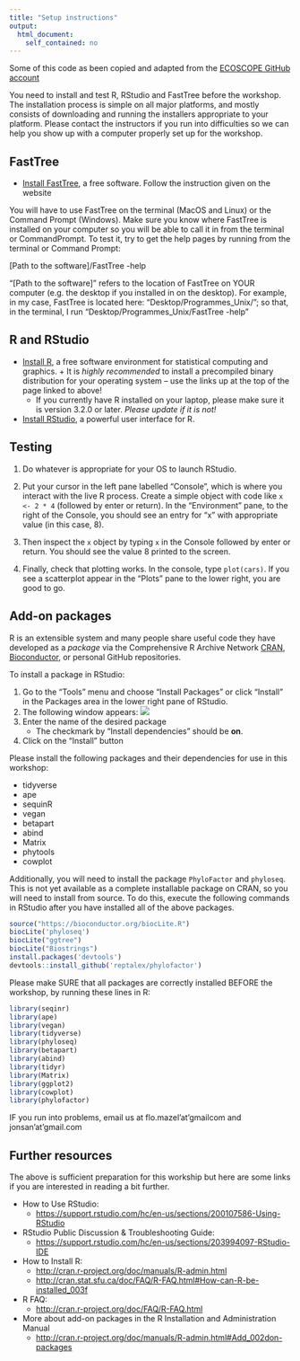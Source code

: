 ```yaml
---
title: "Setup instructions"
output:
  html_document:
    self_contained: no
---
```


Some of this code as been copied and adapted from the [ECOSCOPE GitHub account](https://github.com/EDUCE-UBC) 

You need to install and test R, RStudio and FastTree before the workshop.
The installation process is simple on all major platforms, and mostly
consists of downloading and running the installers appropriate to your
platform. Please contact the instructors if you run into difficulties
so we can help you show up with a computer properly set up for the
workshop.

## FastTree

* [Install FastTree](http://www.microbesonline.org/fasttree/#Install), a free software. Follow the instruction given on the website

You will have to use FastTree on the terminal (MacOS and Linux) or the Command Prompt (Windows). Make sure you know where FastTree is installed on your computer so you will be able to call it in from the terminal or CommandPrompt. To test it, try to get the help pages by running from the terminal or Command Prompt:

[Path to the software]/FastTree -help 

"[Path to the software]" refers to the location of FastTree on YOUR computer (e.g. the desktop if you installed in on the desktop). For example, in my case, FastTree is located here: "Desktop/Programmes_Unix/"; so that, in the terminal, I run "Desktop/Programmes_Unix/FastTree -help "


## R and RStudio

* [Install R](http://www.r-project.org), a free software environment for statistical
  computing and graphics.
      + It is _highly recommended_ to install a precompiled binary
  distribution for your operating system -- use the links up at the
  top of the page linked to above!
    + If you currently have R installed on your laptop, please make sure it is version 3.2.0 or later. *Please update if it is not!*
* [Install RStudio](https://www.rstudio.com/products/rstudio/download/), a powerful user interface for R.

## Testing

1. Do whatever is appropriate for your OS to launch RStudio. 
  
2. Put your cursor in the left pane labelled "Console", which is where you
  interact with the live R process. Create a simple object with code
  like `x <- 2 * 4` (followed by enter or return). In the
  "Environment" pane, to the right of the Console, you should see an
  entry for "x" with appropriate value (in this case, 8).
  
3. Then inspect the `x` object by typing `x` in the Console followed by
  enter or return. You should see the value 8 printed to the screen.

4. Finally, check that plotting works. In the console, type
  `plot(cars)`. If you see a scatterplot appear in the "Plots" pane to the lower right,
  you are good to go.


## Add-on packages

R is an extensible system and many people share useful code they
have developed as a _package_ via the Comprehensive R Archive
  Network [CRAN](https://cran.r-project.org/), [Bioconductor](https://www.bioconductor.org/), or personal GitHub repositories. 

To install a
package in RStudio:

1. Go to the "Tools" menu and choose  "Install Packages" or click "Install" in the Packages area in the lower right pane of RStudio.
2. The following window appears: ![](images/packages_screenshot.png)
3. Enter the name of the desired package
    + The checkmark by
   "Install dependencies" should be **on**.
4. Click on the "Install" button

Please install the following packages and their dependencies for use in this workshop:

* tidyverse 
* ape
* sequinR
* vegan
* betapart
* abind
* Matrix
* phytools
* cowplot

Additionally, you will need to install the package `PhyloFactor` and `phyloseq`. This is not yet
available as a complete installable package on CRAN, so you will need to install
from source. To do this, execute the following commands in RStudio after you 
have installed all of the above packages.

```r
source("https://bioconductor.org/biocLite.R")
biocLite('phyloseq')
biocLite("ggtree")
biocLite("Biostrings")
install.packages('devtools')
devtools::install_github('reptalex/phylofactor')
```

Please make SURE that all packages are correctly installed BEFORE the workshop, by running these lines in R:

```r
library(seqinr)
library(ape)
library(vegan)
library(tidyverse)
library(phyloseq)
library(betapart)
library(abind)
library(tidyr)
library(Matrix)
library(ggplot2)
library(cowplot)
library(phylofactor)
```

IF you run into problems, email us at flo.mazel'at'gmailcom and jonsan'at'gmail.com

## Further resources

The above is sufficient preparation for this workship but here are some links if you are interested in reading a bit further.

* How to Use RStudio:
    - <https://support.rstudio.com/hc/en-us/sections/200107586-Using-RStudio>
* RStudio Public Discussion & Troubleshooting Guide:
    - <https://support.rstudio.com/hc/en-us/sections/203994097-RStudio-IDE>
* How to Install R:
    - <http://cran.r-project.org/doc/manuals/R-admin.html>
    - <http://cran.stat.sfu.ca/doc/FAQ/R-FAQ.html#How-can-R-be-installed_003f>
* R FAQ:
    - <http://cran.r-project.org/doc/FAQ/R-FAQ.html>
* More about add-on packages in the R Installation and Administration Manual
     - <http://cran.r-project.org/doc/manuals/R-admin.html#Add_002don-packages>
     


